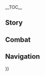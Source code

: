 {{CharacterTabs}}
{{LanguageTabs}}
{{Stub|1={{Meta/VO|rm=1}}}}
__TOC__
==Story==
{{VO/Story
|character           = Chiori
|language            = ja
|name                = 千織

<!-- Hello -->
|vo_01_01_title      = 初めまして…
|vo_01_01_subtitle   = Hello
|vo_01_01_file       = VO_{language}{character} Hello.ogg
|vo_01_01_tx         = 私は千織、「千織屋」の店主よ。衣装のオーダーメイドならいつでも言ってちょうだい。他の依頼は…君が交換条件にする価値のあるものを持ってるかどうかによるかな。だって、お互いに与え合ってこそ商売でしょ。それから、「千織屋」内での喫煙と喧嘩は禁止よ。「お客様は神様」なんて、うちじゃ通用しないから。一般人だろうが本物の神様だろうが、規則を破って外に投げ出されたときに尻もちをつく姿勢は同じよ。
|vo_01_01_rm         = 

<!-- Chats -->
|vo_02_01_title      = 世間話·評価
|vo_02_01_subtitle   = Chat: Criticism
|vo_02_01_file       = VO_{language}{character} Chat - Criticism.ogg
|vo_02_01_tx         = 歩む道も、なりたい姿も、全部自分自身で決めるの。誰も私に指図なんかできないわ。
|vo_02_01_rm         = 
|vo_02_02_title      = 世間話·布を裁く刃
|vo_02_02_subtitle   = Chat: Tailor's Cutters
|vo_02_02_file       = VO_{language}{character} Chat - Tailor's Cutters.ogg
|vo_02_02_tx         = 布を裁つにはハサミを使うはず？そんなつまらない規則なんてどうだっていいわ。使い勝手のいい刃物を使うまでよ。
|vo_02_02_rm         = 
|vo_02_03_title      = 世間話·モデル
|vo_02_03_subtitle   = Chat: Modeling
|vo_02_03_file       = VO_{language}{character} Chat - Modeling.ogg
|vo_02_03_tx         = つっ立ったまま動くつもりがないのなら、いっそ私のモデルになってくれない？綺麗な服をデザインしてあげるわ。
|vo_02_03_rm         = 

<!-- Weather -->
|vo_03_01_title      = 雨の日…
|vo_03_01_subtitle   = When It Rains
|vo_03_01_file       = VO_{language}{character} When It Rains.ogg
|vo_03_01_tx         = 雨より、地面の泥水のほうが嫌いだわ。服についたらなかなかとれないんだもの。
|vo_03_01_rm         = 
|vo_03_02_title      = 雷の日…
|vo_03_02_subtitle   = When Thunder Strikes
|vo_03_02_file       = VO_{language}{character} When Thunder Strikes.ogg
|vo_03_02_tx         = …故郷の景色を思い出すわ。
|vo_03_02_rm         = 
|vo_03_03_title      = 雪の日…
|vo_03_03_subtitle   = When It Snows
|vo_03_03_file       = VO_{language}{character} When It Snows.ogg
|vo_03_03_tx         = 憧れの孤高…手にした瞬間に散ってしまう美しさ…雪って、「ファッション」と結構似てるわね…
|vo_03_03_rm         = 
|vo_03_04_title      = 砂漠にいる時…
|vo_03_04_subtitle   = In the Desert
|vo_03_04_file       = VO_{language}{character} In the Desert.ogg
|vo_03_04_tx         = こんな場所でどうトレンドを広げればいいのか、まったく想像がつかないわ。
|vo_03_04_rm         = 

<!-- Greetings -->
|vo_04_01_title      = おはよう…
|vo_04_01_subtitle   = Good Morning
|vo_04_01_file       = VO_{language}{character} Good Morning.ogg
|vo_04_01_tx         = おはよう。朝食を用意してくれるかもなんて期待はやめてね。むしろ、もしカフェに行くなら、君のほうがついでに私にコーヒーを持って帰ってきてよ。ミルクなし、お砂糖なしでお願い。
|vo_04_01_rm         = 
|vo_04_02_title      = こんにちは…
|vo_04_02_subtitle   = Good Afternoon
|vo_04_02_file       = VO_{language}{character} Good Afternoon.ogg
|vo_04_02_tx         = もうこんな時間？お腹が全然減ってないのよね…作業を中断したくないから、昼ご飯は一人で行ってきてちょうだい。
|vo_04_02_rm         = 
|vo_04_03_title      = こんばんは…
|vo_04_03_subtitle   = Good Evening
|vo_04_03_file       = VO_{language}{character} Good Evening.ogg
|vo_04_03_tx         = 外が騒がしいわね…フォンテーヌの人たち、総出で散歩でもしてるわけ？
|vo_04_03_rm         = 
|vo_04_04_title      = おやすみ…
|vo_04_04_subtitle   = Good Night
|vo_04_04_file       = VO_{language}{character} Good Night.ogg
|vo_04_04_tx         = お風呂に入ってゆっくり休もうっと。それじゃ、また明日。
|vo_04_04_rm         = 

<!-- About -->
|vo_05_01_title      = 自身について·ストレート
|vo_05_01_subtitle   = About {character}: Directness
|vo_05_01_file       = VO_{language}{character} About {character} - Directness.ogg
|vo_05_01_tx         = 性格が悪いだの、話し方がストレート過ぎてすぐに人を傷つけるだの、そういう文句や陰口はよく聞くわ。でも私からすれば、誰にでもお世辞と分かる社交辞令のほうが大概よ。はっきり言って時間の無駄ね。事実を指摘されただけで傷つく人なんて、弱すぎるんじゃないの？
|vo_05_01_rm         = 
|vo_05_02_title      = 自身について·理念
|vo_05_02_subtitle   = About {character}: Brand Vision
|vo_05_02_friendship = 4
|vo_05_02_file       = VO_{language}{character} About {character} - Brand Vision.ogg
|vo_05_02_tx         = ブランドの理念を構想してた当初は、自分の経験から、沢山のキーワードをまとめることができたわ。だけど、その中から一つを選ぶのは本当に大変だった。どの「宝石」も自分の理念を反映している…それなのに、選べるのは自分を代表する一つだけってところが特に難しかったわね。<br>「絶対に屈しない」&mdash;&mdash;これこそが私であり、私のブランドよ。
|vo_05_02_rm         = 

<!-- About Us -->
|vo_06_01_title      = 試着について…
|vo_06_01_subtitle   = About Us: Fitting
|vo_06_01_file       = VO_{language}{character} About Us - Fitting.ogg
|vo_06_01_tx         = 私の目を信じなさい。この服なら君に似合うはずよ。え？こんなスタイルの服、見たことないって？ふん、それは君が今まで出会ってきたデザイナーにセンスがなかっただけでしょ。
|vo_06_01_rm         = 
|vo_06_02_title      = 交換について…
|vo_06_02_subtitle   = About Us: Exchange
|vo_06_02_friendship = 6
|vo_06_02_file       = VO_{language}{character} About Us - Exchange.ogg
|vo_06_02_tx         = 言うタイミングを逃しちゃってたけど、私は思ったことをそのまま言っちゃうタイプなの。ま、そこについてはもう慣れてるでしょうけどね。自分のやり方を変えるつもりはないから、君も私の前では遠慮せずに素の自分を見せてくれていいわよ。隠す必要なんて何もない。つべこべ言わないって約束してあげるわ。…信じられない、ですって？今まで私が約束を破ったことがあった？
|vo_06_02_rm         = 

<!-- Miscellany I -->
|vo_07_01_title      = 「神の目」について…
|vo_07_01_subtitle   = About the [[Vision]]
|vo_07_01_friendship = 4
|vo_07_01_file       = VO_{language}{character} About the Vision.ogg
|vo_07_01_tx         = フォンテーヌ人からは「雷鳴の裁錦師」って呼ばれてるの。由来は出身地よ。別に、どう呼ばれたって構わないわ。故郷に対する未練なんてないし、「神の目」だって、稲妻を出ようと決めたその時に授かったんだもの。<br>まあ、とはいえ、布をいくら干しても干しきれないあの場所は嫌いじゃないわ。私はただ、あそこに帰る必要性を感じないだけ。
|vo_07_01_rm         = 
|vo_07_02_title      = シェアしたいこと…
|vo_07_02_subtitle   = Something to Share
|vo_07_02_file       = VO_{language}{character} Something to Share.ogg
|vo_07_02_tx         = 子供の頃の私は落ち着きがなかったから、親は私に色んなものを学ばせたわ。その中の一つが「剣道」だった。でも、ある程度学んだ頃にふと、両手にそれぞれ刃物を持った方が強いし、使い勝手がいいって気づいたの。ま、剣道の先生にはやめろって言われたわ。どうしてって聞いたら…主流じゃないことは「まともじゃない」んですって。その後、私は一度もそこへ稽古に行かなかったわ。今考えてみると、あの時、自分の気に入ったやり方を貫くことができて本当によかったと思う。もしかすると、私って生まれつき両手を両方とも使ってないと落ち着かない性質なのかも。
|vo_07_02_rm         = 
|vo_07_03_title      = 興味のあること…
|vo_07_03_subtitle   = Interesting Things
|vo_07_03_file       = VO_{language}{character} Interesting Things.ogg
|vo_07_03_tx         = 「たもと」は私の初めての作品よ。当時はただ、自分と似たような女の子にモデルと助手をやらせようと思って作ったの。え？傍にいてくれる存在？私にはそんなの必要ないわ。
|vo_07_03_rm         = 

<!-- About Others -->
|vo_08_01_title      = ナヴィアについて…
|vo_08_01_subtitle   = About [[Navia]]
|vo_08_01_friendship = 4
|vo_08_01_file       = VO_{language}{character} About Navia.ogg
|vo_08_01_tx         = 前に彼女が、変なもののデザインを山ほど「依頼」してきたことがあるの&mdash;&mdash;それもすごく真剣な顔でね。例えば、操舵輪の出っ張り部分を、全部それぞれ違った王冠みたいなデザインにしてほしい、とか。当時はつい冷たい目で、そんなことをするくらいなら、君の帽子を船の形にするほうがマシよって答えちゃったわ。<br>私のデザインについて「時代を先取りしすぎている」なんて言う人たちは、きっとナヴィアと話したことがないんでしょうね。
|vo_08_01_rm         = 
|vo_08_02_title      = リネについて…
|vo_08_02_subtitle   = About [[Lyney]]
|vo_08_02_friendship = 4
|vo_08_02_file       = VO_{language}{character} About Lyney.ogg
|vo_08_02_tx         = 私は秘密を隠しておけるようなハットは作れないわ。でも、彼の魔術は、それを可能にしてしまうの。あれだけの秘密を隠したハットって、被るとどんな気分がするんでしょうね。たまに気になりはするけど…私はやっぱり、考えは隠さずに言っちゃったほうがすっきりするわ。
|vo_08_02_rm         = 
|vo_08_03_title      = リネットについて…
|vo_08_03_subtitle   = About [[Lynette]]
|vo_08_03_friendship = 4
|vo_08_03_file       = VO_{language}{character} About Lynette.ogg
|vo_08_03_tx         = あの助手さん、口数は少ないんだけど、私のことをとても信頼してくれてるみたい。私って、猫に好かれやすいのかしら…
|vo_08_03_rm         = 
|vo_08_04_title      = シャルロットについて…
|vo_08_04_subtitle   = About [[Charlotte]]
|vo_08_04_friendship = 4
|vo_08_04_file       = VO_{language}{character} About Charlotte.ogg
|vo_08_04_tx         = 以前、取材のためにシャルロットが店にやってきたことがあるの。私は、別にインタビューしてもらうほどのニュースはないからいいって断ったわ。だけど、彼女が諦めて店を出ようとしたその瞬間、ある酔っ払いが店に入ってきて、騒ぎを起こして…彼女は一部始終を記録したってわけ。本当に信じられないわよね。記者がニュースを追うっていうのはよく聞く話だけど、ニュースのほうが記者を追ってくるなんてこと、あり得る？
|vo_08_04_rm         = 
|vo_08_05_title      = シュヴルーズについて…
|vo_08_05_subtitle   = About [[Chevreuse]]
|vo_08_05_friendship = 4
|vo_08_05_file       = VO_{language}{character} About Chevreuse.ogg
|vo_08_05_tx         = シュヴルーズとなら、会話も協力も滞りなく進められるわ。でもその反動か、彼女とのやり取りを終えて他のお客さんの相手をする時は、いつも何だかぎこちない感じになっちゃうのよね。
|vo_08_05_rm         = 
|vo_08_06_title      = エミリエについて…
|vo_08_06_subtitle   = About [[Emilie]]
|vo_08_06_friendship = 4
|vo_08_06_file       = VO_{language}{character} About Emilie.ogg
|vo_08_06_tx         = エミリエの香水はかなりの人気よ。うちもあそことは提携してて、試作品のサンプルを「千織屋」に送ってもらってるわ。そして届いた香水をエローフェにこっそり試着室に振りまいてもらって、顧客たちの反応をエミリエにフィードバックしてあげてるの。かなり長く続けてるけど、試着室の匂いが変だなんて言われたことは一度もないわ。それどころか、店で使ってる香水はどこで買えるのかって聞かれることばっかりよ。彼女が新しい香水を発売するたびに、私も気になって一つ買ってるの。どれも使う度に新鮮に感じられる香りで、あれは本当に天才の所業ね…感服しちゃうわ。
|vo_08_06_rm         = 
|vo_08_07_title      = リオセスリについて…
|vo_08_07_subtitle   = About [[Wriothesley]]
|vo_08_07_friendship = 4
|vo_08_07_file       = VO_{language}{character} About Wriothesley.ogg
|vo_08_07_tx         = 一部の友人や協力者から彼のことは聞いてるわ。彼のやり方には結構感心してるけど、自分のやり方を変えるつもりはないの。
|vo_08_07_rm         = 
|vo_08_08_title      = 綺良々について…
|vo_08_08_subtitle   = About [[Kirara]]
|vo_08_08_friendship = 4
|vo_08_08_file       = VO_{language}{character} About Kirara.ogg
|vo_08_08_tx         = 昔、まだ稲妻にいた頃、緑色の目をした猫に懐かれてたの。インスピレーションを探して外に出る度、その子は私の後をついて回ってきてた。私が持ってる布の色と模様に興味があったみたいで、機嫌がいい時は私の足にスリスリしてくることもあったわ…<br>だから、かなり時間が経ってたけど、二本の尻尾と緑の瞳を持ったあの子を見た瞬間、あの猫だってすぐわかったわ。新鮮なものを見るときのあの子のあの目は、何年経ったって全然変わってないもの。
|vo_08_08_rm         = 
|vo_08_09_title      = 神里綾華について…
|vo_08_09_subtitle   = About [[Kamisato Ayaka]]
|vo_08_09_friendship = 4
|vo_08_09_file       = VO_{language}{character} About Kamisato Ayaka.ogg
|vo_08_09_tx         = 子供の頃の私があんなにやんちゃじゃなかったら、神里家のお嬢様に出会う機会に恵まれることもなかったでしょうね。あれは、私が神里家の塀を乗り越えて、こっそり庭に忍び込んだ時のことだった。彼女が塀の近くに転がった毬を拾おうとこちらに駆けてきたの&mdash;&mdash;私を見つけて驚いていたけど、ワクワクもしてるみたいだったわ。それで、一緒にあれこれ喋ったり遊んだりした。でも…結局バレちゃって、築き上げたばかりの友情は、私がつまみ出されたことで終わりを告げたわ。
|vo_08_09_rm         = 

<!-- More About -->
|vo_09_01_title      = 千織を知る·1
|vo_09_01_subtitle   = More About {character}: I
|vo_09_01_file       = VO_{language}{character} More About {character} - 01.ogg
|vo_09_01_tx         = 言わせてもらうけど、別に私、噂ほど気性が荒いわけじゃないから。私はただ、くだらないことで時間を無駄にしたくないだけなの。でも何故だか知らないけど、私の周りじゃ「くだらないこと」が後を絶たないわけ。そのせいで、私の評判もどんどん悪くなってきちゃったのよ…まったく、風評被害っていうのはまさにこのことよね。
|vo_09_01_rm         = 
|vo_09_02_title      = 千織を知る·2
|vo_09_02_subtitle   = More About {character}: II
|vo_09_02_friendship = 3
|vo_09_02_file       = VO_{language}{character} More About {character} - 02.ogg
|vo_09_02_tx         = 子供の頃からお説教されるのは嫌いだった。「規則」っていうのが大嫌いで、どうしても逆の方向に行きたくなるって時期もあったわ。ひねくれた性格のおかげで散々ひどい目にも遭ったけど…年を取るにつれて、段々分かってきたの。「規則」っていうのは、全部が全部悪いものってわけでもないってね。私が本当に嫌っていたのは、自分の思う通りに決定できない感覚のほうだったのよ。
|vo_09_02_rm         = 
|vo_09_03_title      = 千織を知る·3
|vo_09_03_subtitle   = More About {character}: III
|vo_09_03_friendship = 4
|vo_09_03_file       = VO_{language}{character} More About {character} - 03.ogg
|vo_09_03_tx         = 子供の頃の一番の楽しみは、故郷の夏祭りだったわ。夏祭りでは、みんな一番綺麗な服を着て外へ行くの…<br>帯にぶら下げる色とりどりの水風船、どう頑張ってもすくえない金魚、甘すぎるりんご飴、それから「長野原」の花火…お祭りは楽しいけど、家に帰った後は、いつも何だか物足りない気分がしてた。今になってやっと分かったけど…きっと、観客側に立つだけじゃ満足できなかったのよね。<br>花火といえば、みんながすぐ「長野原」を思い出すみたいに、いつかはお祭りに着る服といえば「千織屋」の服だって、みんなに認めさせたいわ…<br>ふぅ、考えてみただけで、やる気が溢れてきちゃった。よし、店に戻って服を作ってくるわ！
|vo_09_03_rm         = 
|vo_09_04_title      = 千織を知る·4
|vo_09_04_subtitle   = More About {character}: IV
|vo_09_04_friendship = 5
|vo_09_04_file       = VO_{language}{character} More About {character} - 04.ogg
|vo_09_04_tx         = 仕事の時は仕事に専念するけど、今を楽しむのも好きよ。時間のある時は、食べ物を手に景色のいいところを見つけて静かにお昼寝したり、お気に入りの音楽を聴きながらゆっくり夜の眠りを楽しんだり…友人を呼んでみんなでわいわいお喋りしながら、思う存分食べて飲んでパーティーを楽しむこともあるわ…何をするかはその時の気分で決めるの。トレンドが今この瞬間にしかないのと同じように、私も今この瞬間を生きていたいわ。&mdash;&mdash;どう？君も今夜は私と出掛けて、一緒にのんびりしてみない？
|vo_09_04_rm         = 
|vo_09_05_title      = 千織を知る·5
|vo_09_05_subtitle   = More About {character}: V
|vo_09_05_friendship = 6
|vo_09_05_file       = VO_{language}{character} More About {character} - 05.ogg
|vo_09_05_tx         = 稲妻のお菓子や、あっさりしたご飯が好き…故郷の布の触り心地が好きだし、一日の終わりにお風呂につかるのも好き…でも、フォンテーヌの優しい海の水や、美しい海景色も好きなの…<br>私って結局、過去の影響からは抜け出せてないのかもって、今日のすべては運命で決まってたことなのかもって、よく考えちゃうわ。<br>でも答えは分からないままでいい…私は、今を生きているんだもの。過去のすべてが今の私を形作ってるんだとしても、未来をどうやって歩んでいくかは、自分で決める。誰にも変えられやしないわ。
|vo_09_05_rm         = 

<!-- Miscellany II -->
|vo_10_01_title      = 千織の趣味…
|vo_10_01_subtitle   = {character}'s Hobbies
|vo_10_01_file       = VO_{language}{character} Hobbies.ogg
|vo_10_01_tx         = 私は仕事を通じて夢を追い、趣味を通じて自由を探してるわ。毎日好きじゃないことをやるなんて、一体何の意味があるの？
|vo_10_01_rm         = 
|vo_10_02_title      = 千織の悩み…
|vo_10_02_subtitle   = {character}'s Troubles
|vo_10_02_friendship = 6
|vo_10_02_file       = VO_{language}{character} Troubles.ogg
|vo_10_02_tx         = たまに悩むわ…夢を追い求めてても、思った以上に進展は遅いのよ。一体いつになったら、私のブランドを世界中に広められるんだろうって、考えちゃう。でも、折り合いをつけて現実と妥協するつもりもないんだから、悩んだって何の意味もないでしょ？そんな時間があるなら、服でも作った方がマシよ。
|vo_10_02_rm         = 
|vo_10_03_title      = 好きな食べ物…
|vo_10_03_subtitle   = Favorite Food
|vo_10_03_file       = VO_{language}{character} Favorite Food.ogg
|vo_10_03_tx         = 子供の頃に食べた稲妻のお菓子が忘れられないわ。でも、食べる喜び以上に、私はお菓子作りの過程を楽しんでた。もし布がお菓子よりも色合いや変化に富まないものだったら、この世にお菓子職人が一人増えてたかもね。
|vo_10_03_rm         = 
|vo_10_04_title      = 嫌いな食べ物…
|vo_10_04_subtitle   = Least Favorite Food
|vo_10_04_file       = VO_{language}{character} Least Favorite Food.ogg
|vo_10_04_tx         = ハギスみたいな、味の濃い料理は苦手だわ。道を歩いてる途中でいきなり岩フライムの泥攻撃を喰らって、顔が泥まみれになったみたいな感じがするんだもの…この説明なら分かるでしょ？
|vo_10_04_rm         = 

<!-- Receiving a Gift -->
|vo_11_01_title      = 贈り物を受け取る·1
|vo_11_01_subtitle   = Receiving a Gift: I
|vo_11_01_file       = VO_{language}{character} Receiving a Gift - 01.ogg
|vo_11_01_tx         = うん、なかなか好きな味よ。次もこういうのをお願いね。安心して、お返しはちゃんとするから。
|vo_11_01_rm         = 
|vo_11_02_title      = 贈り物を受け取る·2
|vo_11_02_subtitle   = Receiving a Gift: II
|vo_11_02_file       = VO_{language}{character} Receiving a Gift - 02.ogg
|vo_11_02_tx         = 悪くない腕じゃない。仕事が終わった後、店でゆっくり味わうのにちょうどいいわ。
|vo_11_02_rm         = 
|vo_11_03_title      = 贈り物を受け取る·3
|vo_11_03_subtitle   = Receiving a Gift: III
|vo_11_03_file       = VO_{language}{character} Receiving a Gift - 03.ogg
|vo_11_03_tx         = 嫌いな味だわ。次はもっとあっさりしたものにしてくれる？
|vo_11_03_rm         = 

<!-- Birthday -->
|vo_12_01_title      = 誕生日…
|vo_12_01_subtitle   = Birthday
|vo_12_01_file       = VO_{language}{character} Birthday.ogg
|vo_12_01_tx         = お誕生日おめでとう。クイズの回答者になるつもりはないから、欲しいプレゼントがあれば直接教えて。何？ストレート過ぎるって？分かったわ。じゃあナヴィアと綺良々たちを呼んで、さらに君の友達を何人か集めて、夜に「千織屋」でパーティーを開きましょ。他の人のプレゼントを参考に、君に似合うアクセサリーをその場で作ってあげる。絶対に気に入ってもらえるって自信があるわよ。
|vo_12_01_rm         = 

<!-- Feelings About Ascension -->
|vo_13_01_title      = 突破した感想·起
|vo_13_01_subtitle   = Feelings About Ascension: Intro
|vo_13_01_ascension  = 1
|vo_13_01_file       = VO_{language}{character} Feelings About Ascension - 01.ogg
|vo_13_01_tx         = …ダメだわ、ありきたりすぎるのよ。
|vo_13_01_rm         = 
|vo_13_02_title      = 突破した感想·承
|vo_13_02_subtitle   = Feelings About Ascension: Building Up
|vo_13_02_ascension  = 2
|vo_13_02_file       = VO_{language}{character} Feelings About Ascension - 02.ogg
|vo_13_02_tx         = …まあまあかな。でも、やっぱり人目を惹きつけるような要素が欠けてるような…
|vo_13_02_rm         = 
|vo_13_03_title      = 突破した感想·転
|vo_13_03_subtitle   = Feelings About Ascension: Climax
|vo_13_03_ascension  = 4
|vo_13_03_file       = VO_{language}{character} Feelings About Ascension - 03.ogg
|vo_13_03_tx         = …よし、求めてたものを捉えられた気がする。
|vo_13_03_rm         = 
|vo_13_04_title      = 突破した感想·結
|vo_13_04_subtitle   = Feelings About Ascension: Conclusion
|vo_13_04_ascension  = 6
|vo_13_04_file       = VO_{language}{character} Feelings About Ascension - 04.ogg
|vo_13_04_tx         = 手が震えたりはしないわ。私はその道のプロなんだもの。でも、確かに…鼓動はちょっとうるさいかもね。作品が完成するまで、ずっと付き合ってくれてありがとう。この作品は私にとって本当に重要な意味を持つものよ。これでこの先の道も、もっと自信を持って歩けそう。
|vo_13_04_rm         = 
|vo_13_04_tl         = 
}}

==Combat==
{{Combat VO
|character           = Chiori
|language            = ja

<!-- Elemental Skill -->
|skill_1_tx          = たもと。
|skill_1_rm          = 
|skill_2_tx          = 次。
|skill_2_rm          = 
|skill_3_tx          = 手伝って。
|skill_3_rm          = 
|skill_4_file        = Elemental Skill 1 04,Elemental Skill 1 05,Elemental Skill 1 06

<!-- Elemental Burst -->
|burst_1_tx          = ファッションは、私が定義する。
|burst_1_rm          = 
|burst_2_tx          = 絹のような弱さね。
|burst_2_rm          = 
|burst_3_tx          = 紅に染まって散りなさい。
|burst_3_rm          = 

<!-- Sprint Start -->
|sprint-s_1_file     = Sprint Start 01,Sprint Start 02,Sprint Start 03

<!-- Deploying Wind Glider -->
|glider_1_file       = Deploying Wind Glider 01,Deploying Wind Glider 02,Deploying Wind Glider 03

<!-- Opening Treasure Chest -->
|chest_1_tx          = ふん、作りはまあまあね。私ならもっといいものを作れるわ。
|chest_1_rm          = 
|chest_2_tx          = へぇ、こういうのが好きなの？
|chest_2_rm          = 
|chest_3_tx          = ふーん…参考にしてみるわ。
|chest_3_rm          = 

<!-- Low HP -->
|low-hp_1_tx         = 服が破けたじゃない…
|low-hp_1_rm         = 
|low-hp_2_tx         = いい加減に…ッ！
|low-hp_2_rm         = 
|low-hp_3_tx         = ちょっと「躾」が必要みたいね…
|low-hp_3_rm         = 

<!-- Ally Low HP -->
|ally-low-hp_1_tx    = 強がらないでよね。
|ally-low-hp_1_rm    = 
|ally-low-hp_2_tx    = 死装束は縫わないわよ。
|ally-low-hp_2_rm    = 

<!-- Fallen -->
|fallen_1_tx         = 仕上げを…間違えたかな…
|fallen_1_rm         = 
|fallen_2_tx         = 負けなんか認めないわ…
|fallen_2_rm         = 
|fallen_3_tx         = 私のブランドが…まだ…
|fallen_3_rm         = 

<!-- Light Hit Taken -->
|hit-l_1_tx          = この程度？
|hit-l_1_rm          = 
|hit-l_2_file        = Light Hit Taken 02,Light Hit Taken 03,Light Hit Taken 04,Light Hit Taken 05,Light Hit Taken 06

<!-- Heavy Hit Taken -->
|hit-h_1_tx          = センスのないやつね…
|hit-h_1_rm          = 
|hit-h_2_tx          = よくも私を怒らせたわね…
|hit-h_2_rm          = 
|hit-h_3_file        = Heavy Hit Taken 03,Heavy Hit Taken 04,Heavy Hit Taken 05,Heavy Hit Taken 06

<!-- Joining Party -->
|join_1_tx           = ようこそ「千織屋」へ。
|join_1_rm           = 
|join_2_tx           = オーダーメイドの依頼？
|join_2_rm           = 
|join_3_tx           = インスピレーションを探しに行きましょ。
|join_3_rm           = 

<!-- Light Attack -->
|atk-l_1_file        = Light Attack 01,Light Attack 02,Light Attack 03,Light Attack 04,Light Attack 05,Light Attack 06,Light Attack 07

<!-- Mid Attack -->
|atk-m_1_file        = Mid Attack 01,Mid Attack 02,Mid Attack 03

<!-- Heavy Attack -->
|atk-h_1_file        = Heavy Attack 01,Heavy Attack 02,Heavy Attack 03

<!-- Climbing -->
|climb_1_file        = Climbing 01,Climbing 02,Climbing 03

<!-- Climbing Breath -->
|climb-b_1_file      = Climbing Breath 01,Climbing Breath 02,Climbing Breath 03

<!-- Jumping -->
|jump_1_file         = Jumping 01,Jumping 02,Jumping 03,Jumping 04,Jumping 05
}}

==Navigation==
{{Character Navbox|VO-JA}}}}
